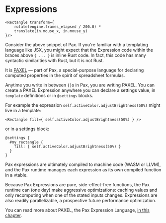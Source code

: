 # Expressions

```pax copy
<Rectangle transform={
    rotate(engine.frames_elapsed / 200.0) *
    translate(in.mouse_x, in.mouse_y)
}/>
```

Consider the above snippet of Pax.  If you're familiar with a templating language like JSX, you might expect that the Expression code within the braces above `{ ... }` is inline Rust code.  In fact, this code has many syntactic similarities with Rust, but it is not Rust.

It is [PAXEL](../reference/paxel.md) — part of Pax, a special-purpose language for declaring computed properties in the spirit of spreadsheet formulas.

Anytime you write in between `{}`s in Pax, you are writing PAXEL.  You can create a PAXEL Expression anywhere you can declare a settings value, in `template` definitions or in `@settings` blocks.

For example the expression `self.activeColor.adjustBrightness(50%)` might live in a template:

```pax 
<Rectangle fill={ self.activeColor.adjustBrightness(50%) } />
```
or in a settings block:
```pax
@settings {
  #my_rectangle {
    fill: { self.activeColor.adjustBrightness(50%) }
  }
}
```

Pax expressions are ultimately compiled to machine code (WASM or LLVM), and the Pax runtime manages each expression as its own compiled function in a vtable.

Because Pax Expressions are pure, side-effect-free functions, the Pax runtime can (one day) make aggressive optimizations: caching values
and only recomputing when one of the stated inputs changes.  Expressions are also readily parallelizable, a prospective future performance optimization.

You can read more about PAXEL, the Pax Expression Language, [in this chapter](../reference/paxel.md).